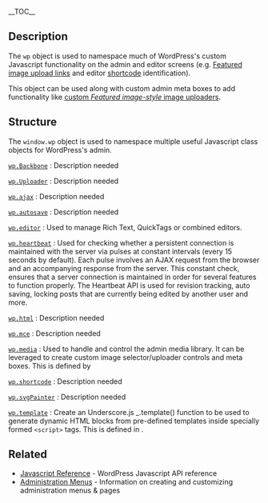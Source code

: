 {{Stub}}
__TOC__
==Description==
The <code>wp</code> object is used to namespace much of WordPress's custom Javascript functionality on the admin and editor screens (e.g. [[Post_Thumbnails|Featured image upload links]] and editor [[Shortcode API|shortcode]] identification).

This object can be used along with custom admin meta boxes to add functionality like [[Javascript Reference/wp.media#Example|custom ''Featured image-style'' image uploaders]].

==Structure==
The <code>window.wp</code> object is used to namespace multiple useful Javascript class objects for WordPress's admin.

;<code>[[Javascript_Reference/wp.Backbone|wp.Backbone]]</code> : Description needed

;<code>[[Javascript_Reference/wp.Uploader|wp.Uploader]]</code> : Description needed

;<code>[[Javascript_Reference/wp.ajax|wp.ajax]]</code> : Description needed

;<code>[[Javascript_Reference/wp.autosave|wp.autosave]]</code> : Description needed

;<code>[[Javascript_Reference/wp.editor|wp.editor]]</code> : Used to manage Rich Text, QuickTags or combined editors.

;<code>[[Javascript_Reference/wp.heartbeat|wp.heartbeat]]</code> : Used for checking whether a persistent connection is maintained with the server via pulses at constant intervals (every 15 seconds by default). Each pulse involves an AJAX request from the browser and an accompanying response from the server. This constant check, ensures that a server connection is maintained in order for several features to function properly. The Heartbeat API is used for revision tracking, auto saving, locking posts that are currently being edited by another user and more.

;<code>[[Javascript_Reference/wp.html|wp.html]]</code> : Description needed

;<code>[[Javascript_Reference/wp.mce|wp.mce]]</code> : Description needed

;<code>[[Javascript_Reference/wp.media|wp.media]]</code> : Used to handle and control the admin media library. It can be leveraged to create custom image selector/uploader controls and meta boxes. This is defined by {{Trac|/wp-includes/js/media-models.js}}

;<code>[[Javascript_Reference/wp.shortcode|wp.shortcode]]</code> : Description needed

;<code>[[Javascript_Reference/wp.svgPainter|wp.svgPainter]]</code> : Description needed

;<code>[[Javascript_Reference/wp.template|wp.template]]</code> : Create an Underscore.js _.template() function to be used to generate dynamic HTML blocks from pre-defined templates inside specially formed <code>&lt;script&gt;</code> tags. This is defined in {{Trac|/wp-includes/js/wp-util.js}}.

==Related==
* [[Javascript Reference]] - WordPress Javascript API reference
* [[Administration Menus]] - Information on creating and customizing administration menus & pages